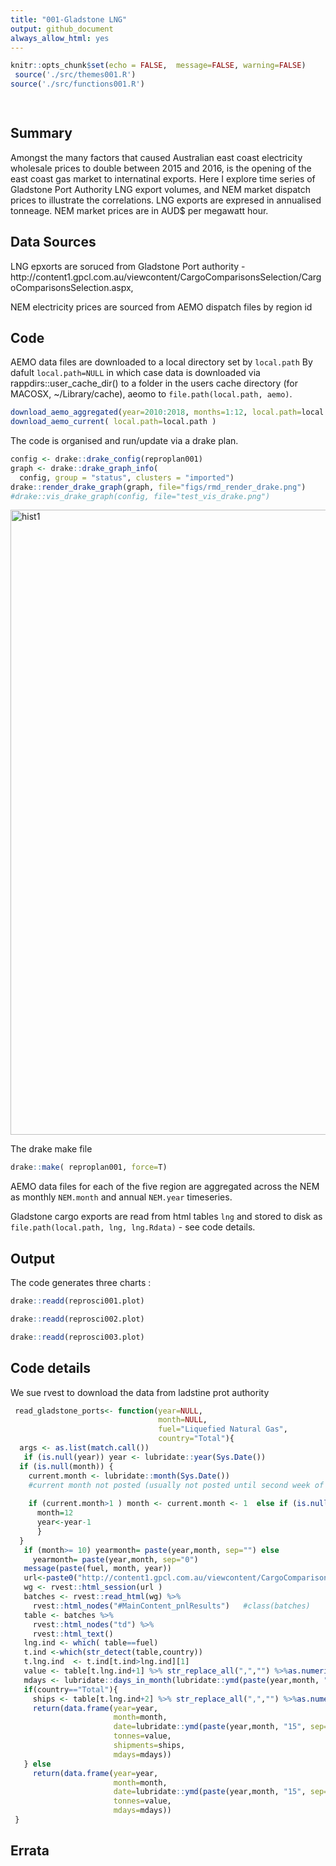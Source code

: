 ```yaml
---
title: "001-Gladstone LNG"
output: github_document
always_allow_html: yes
---
```


```r
knitr::opts_chunk$set(echo = FALSE,  message=FALSE, warning=FALSE)
 source('./src/themes001.R')
source('./src/functions001.R')

  
```

## Summary

Amongst the many factors that caused Australian east coast electricity wholesale prices to double between 2015 and 2016, is the opening of the east coast gas market to internatinal exports. 
Here I explore time series of Gladstone Port Authority LNG export volumes, and NEM market dispatch prices to illustrate the correlations.
LNG exports are expresed in annualised tonneage. NEM market prices are in AUD$ per megawatt hour.

## Data Sources

LNG epxorts  are soruced from Gladstone Port authority - http://content1.gpcl.com.au/viewcontent/CargoComparisonsSelection/CargoComparisonsSelection.aspx, 

NEM electricity prices are sourced from AEMO dispatch files by region id




## Code

AEMO data files  are downloaded  to a local directory set by 
``` local.path```
By dafult ``` local.path=NULL``` in which case data is downloaded via rappdirs::user_cache_dir() to a folder in the users cache directory (for MACOSX, ~/Library/cache), aeomo to ```file.path(local.path, aemo)```.

```r
download_aemo_aggregated(year=2010:2018, months=1:12, local.path=local.path)
download_aemo_current( local.path=local.path )
```

The code is organised and run/update via a drake plan.
```r
config <- drake::drake_config(reproplan001)
graph <- drake::drake_graph_info(
  config, group = "status", clusters = "imported")
drake::render_drake_graph(graph, file="figs/rmd_render_drake.png")
#drake::vis_drake_graph(config, file="test_vis_drake.png")
```

<img src="./figs/rmd_render_drake.png" alt="hist1" align="center" style = "border: none; float: center;" width = "1000px">



The drake make file
```r
drake::make( reproplan001, force=T)
```

AEMO data files for each of the five region are aggregated across the NEM as monthly ``` NEM.month``` and annual ```NEM.year``` timeseries. 

Gladstone cargo exports are read from html tables ```lng``` and stored to disk as   ```file.path(local.path, lng, lng.Rdata)``` - see code details.


## Output

The code generates three charts :

```r
drake::readd(reprosci001.plot)
```




```r
drake::readd(reprosci002.plot)
```

```r
drake::readd(reprosci003.plot)
```

## Code details

We sue rvest to download the data from ladstine prot authority

```r

 read_gladstone_ports<- function(year=NULL, 
                                 month=NULL,
                                 fuel="Liquefied Natural Gas",
                                 country="Total"){
  args <- as.list(match.call())
   if (is.null(year)) year <- lubridate::year(Sys.Date())
  if (is.null(month)) {
    current.month <- lubridate::month(Sys.Date())
    #current month not posted (usually not posted until second week of current month)
 
    if (current.month>1 ) month <- current.month <- 1  else if (is.null(args$year)) {
      month=12
      year<-year-1
      }
  }
   if (month>= 10) yearmonth= paste(year,month, sep="") else 
     yearmonth= paste(year,month, sep="0")
   message(paste(fuel, month, year))
   url<-paste0("http://content1.gpcl.com.au/viewcontent/CargoComparisonsSelection/CargoOriginDestination.aspx?View=C&Durat=M&Key=",yearmonth)
   wg <- rvest::html_session(url )
   batches <- rvest::read_html(wg) %>%
     rvest::html_nodes("#MainContent_pnlResults")   #class(batches)
   table <- batches %>%
     rvest::html_nodes("td") %>%
     rvest::html_text()
   lng.ind <- which( table==fuel)
   t.ind <-which(str_detect(table,country))
   t.lng.ind  <- t.ind[t.ind>lng.ind][1]
   value <- table[t.lng.ind+1] %>% str_replace_all(",","") %>%as.numeric()
   mdays <- lubridate::days_in_month(lubridate::ymd(paste(year,month, "01", sep="-")))
   if(country=="Total"){
     ships <- table[t.lng.ind+2] %>% str_replace_all(",","") %>%as.numeric()
     return(data.frame(year=year, 
                       month=month, 
                       date=lubridate::ymd(paste(year,month, "15", sep="-")),
                       tonnes=value, 
                       shipments=ships, 
                       mdays=mdays))
   } else 
     return(data.frame(year=year, 
                       month=month,  
                       date=lubridate::ymd(paste(year,month, "15", sep="-")),
                       tonnes=value,
                       mdays=mdays))
 }
```

## Errata
